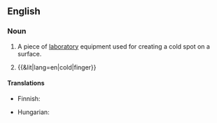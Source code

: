 ==English==
{{wikipedia}}

===Noun===
{{en-noun}}

# {{lb|en|chemistry}} A piece of [[laboratory]] equipment used for creating a cold spot on a surface.
# {{&lit|lang=en|cold|finger}}

====Translations====
{{trans-top|laboratory equipment}}
* Finnish: {{t|fi|kylmäsormi}}
{{trans-mid}}
* Hungarian: {{t|hu|hidegujj}}
{{trans-bottom}}